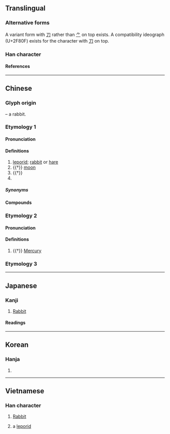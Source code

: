 {{also|兎|免}}
{{character info/new}}
{{character info|0x2F80F}}
==Translingual==
{{stroke order|type=animate}}

===Alternative forms===
A variant form with [[刀]] rather than [[⺈]] on top exists. A compatibility ideograph (U+2F80F) exists for the character with [[刀]] on top.

===Han character===
{{Han char|rn=10|rad=儿|as=06|sn=8|four=1741.3|canj=NUI|ids=⿷免丶(GHTJV),⿷&#xFA32;丶(K)}}

====References====
{{Han ref|kx=0125.060|dkj=01368|dj=0265.090|hdz=10273.040|uh=5154}}

----

==Chinese==
{{zh-forms|alt=兎}}

===Glyph origin===
{{Han etym}}
{{liushu|p}} – a rabbit.

===Etymology 1===
{{rfe|zh|STEDT: *tow-la, borrowing from Chinese into other ST languages}}

====Pronunciation====
{{zh-pron
|m=tù,er=y
|m-s=tu4
|dg=тў3
|c=tou3
|c-t=hu1
|g=tu3
|h=pfs=thu;gd=tu4
|j=tu3
|mb=tu̿
|md=tó
|mn=thò͘
|mn-t=tou3
|w=2thu
|x=tou4
|mc=y
|oc=y
|ma=y
|cat=n,pn
}}

====Definitions====
{{zh-hanzi}}

# [[leporid]]; [[rabbit]] or [[hare]]
# {{†}} [[moon]]
# {{†}} {{zh-short|伏兔|a component of a chariot}}
# {{surname|zh}}

=====Synonyms=====
{{zh-dial|兔子}}

====Compounds====
{{zh-der|兔子|兔脣|兔爰|兔絲|兔羔子|兔脫|兔躍|守株伺兔|兔缺|兔崽子|兔盡狗烹|兔女郎|兔毛大伯|兔毛|兔死狗烹|三窟狡兔|兔角龜毛|兔起鳧舉|兔魄|兔兒爺|家兔|兔罝|兔絲燕麥|守株待兔|兔起鶻落|安哥拉兔|兔跳|兔毫|兔缺烏沉|兔寶寶|兔毫竹管|動如脫兔|兔園冊|兔跡狐蹤|兔走烏飛|兔羅雉離|兔死狐悲|兔園|白兔記|東兔西烏|白兔赤烏|白兔|毚兔|毛兔子|白兔擣藥|狐兔之悲|玄兔|玉兔|狗兔聽提|獅子搏兔|狐死兔泣|犬兔俱斃|狡兔三窟|狐死兔悲|烏飛兔走|烏兔|海兔|見兔呼狗|赤兔|顧兔|飛兔|脫兔|逐兔先得|龜毛兔角|野兔|見兔放鷹|龜兔賽跑|臥兔兒|蹇兔|金烏玉兔|跑兔子|裝兔子|蟾兔|見兔顧犬|伏兔}}

===Etymology 2===

====Pronunciation====
{{zh-pron
|m=chān
|ma=y
|cat=n
}}

====Definitions====
{{zh-hanzi}}

# {{†}} [[Mercury]] {{gloss|planet}}

===Etymology 3===
{{zh-see|菟|v|Used in {{zh-l|*於菟}}}}

----

==Japanese==

===Kanji===
{{ja-kanji|grade=|rs=儿06}}

# [[Rabbit]]

====Readings====
{{ja-readings
|goon=つ
|kanon=と
|kun=うさぎ-
}}

----

==Korean==

===Hanja===
{{ko-hanja|토끼|토}}

# {{hanja form of|토|[[rabbit]], [[hare]]}}

----

==Vietnamese==

===Han character===
{{vi-readings|reading=[[thố]], [[thỏ]]|rs=儿06}}

# [[Rabbit]]
# {{lb|vi|by extension}} a [[leporid]]